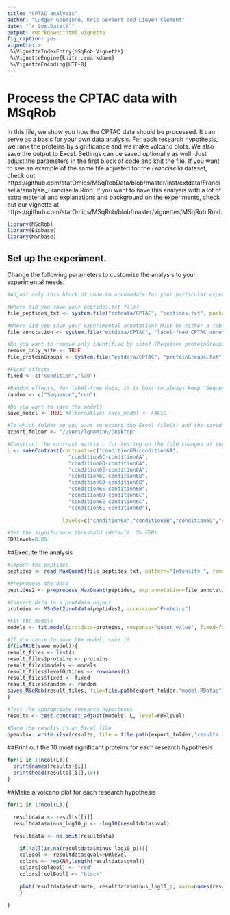 ```yaml
---
title: "CPTAC analysis"
author: "Ludger Goeminne, Kris Gevaert and Lieven Clement"
date: "`r Sys.Date()`"
output: rmarkdown::html_vignette
fig_caption: yes
vignette: >
 %\VignetteIndexEntry{MSqRob Vignette}
 %\VignetteEngine{knitr::rmarkdown}
 %\VignetteEncoding{UTF-8}
---
```


# Process the CPTAC data with MSqRob

In this file, we show you how the CPTAC data should be processed. It can serve as a basis for your own data analysis. For each research hypothesis, we rank the proteins by significance and we make volcano plots. We also save the output to Excel. Settings can be saved optionally as well. Just adjust the parameters in the first block of code and knit the file. If you want to see an example of the same file adjusted for the *Francisella* dataset, check out https://github.com/statOmics/MSqRobData/blob/master/inst/extdata/Francisella/analysis_Francisella.Rmd. If you want to have this analysis with a lot of extra material and explanations and background on the experiments, check out our vignette at https://github.com/statOmics/MSqRob/blob/master/vignettes/MSqRob.Rmd.
  
```r
library(MSqRob)
library(Biobase)
library(MSnbase)
```

## Set up the experiment.

Change the following parameters to customize the analysis to your experimental needs.

```r
#Adjust only this block of code to accomodate for your particular experiment.

#Where did you save your peptides.txt file?
file_peptides_txt <- system.file("extdata/CPTAC", "peptides.txt", package = "MSqRobData")

#Where did you save your experimental annotation? Must be either a tab-delimited file or an Excel file.
file_annotation <- system.file("extdata/CPTAC", "label-free_CPTAC_annotation.xlsx", package = "MSqRobData")

#Do you want to remove only identified by site? (Requires proteinGroups.txt file)
remove_only_site <- TRUE
file_proteinGroups <- system.file("extdata/CPTAC", "proteinGroups.txt", package = "MSqRobData")

#Fixed effects
fixed <- c("condition","lab")

#Random effects, for label-free data, it is best to always keep "Sequence"
random <- c("Sequence","run")

#Do you want to save the model?
save_model <- TRUE #Alternative: save_model <- FALSE

#To which folder do you want to export the Excel file(s) and the saved model file (if you chose to do so)? Please do not use a trailing "/" here!
export_folder <- "/Users/lgoeminn/Desktop"

#Construct the contrast matrix L for testing on the fold changes of interest (i.e. our research hypotheses)
L <- makeContrast(contrasts=c("condition6B-condition6A",
                    "condition6C-condition6A",
                    "condition6D-condition6A",
                    "condition6E-condition6A",
                    "condition6C-condition6B",
                    "condition6D-condition6B",
                    "condition6E-condition6B",
                    "condition6D-condition6C",
                    "condition6E-condition6C",
                    "condition6E-condition6D"),
                  
                  levels=c("condition6A","condition6B","condition6C","condition6D","condition6E"))

#Set the significance threshold (default: 5% FDR)
FDRlevel=0.05
```

##Execute the analysis

```r
#Import the peptides
peptides <- read_MaxQuant(file_peptides_txt, pattern="Intensity ", remove_pattern=TRUE)

#Preprocess the data
peptides2 <- preprocess_MaxQuant(peptides, exp_annotation=file_annotation, remove_only_site=remove_only_site, file_proteinGroups=file_proteinGroups)

#Convert data to a protdata object
proteins <- MSnSet2protdata(peptides2, accession="Proteins")

#Fit the models
models <- fit.model(protdata=proteins, response="quant_value", fixed=fixed, random=random)

#If you chose to save the model, save it
if(isTRUE(save_model)){
result_files <- list()
result_files$proteins <- proteins
result_files$models <- models
result_files$levelOptions <- rownames(L)
result_files$fixed <- fixed
result_files$random <- random
saves_MSqRob(result_files, file=file.path(export_folder,"model.RDatas"), overwrite=TRUE)
}

#Test the appropriate research hypotheses
results <- test.contrast_adjust(models, L, level=FDRlevel)

#Save the results in an Excel file
openxlsx::write.xlsx(results, file = file.path(export_folder,"results.xlsx"), colNames = TRUE, rowNames = TRUE)
```

##Print out the 10 most significant proteins for each research hypothesis

```r
for(i in 1:ncol(L)){
  print(names(results)[i])
  print(head(results[[i]],10))
}
```


##Make a volcano plot for each research hypothesis

```r
for(i in 1:ncol(L)){

  resultdata <- results[[i]]
  resultdata$minus_log10_p <- -log10(resultdata$pval)
  
  resultdata <- na.omit(resultdata)

    if(!all(is.na(resultdata$minus_log10_p))){
    colBool <- resultdata$qval<FDRlevel
    colors <- rep(NA,length(resultdata$qval))
    colors[colBool] <- "red"
    colors[!colBool] <- "black"

    plot(resultdata$estimate, resultdata$minus_log10_p, main=names(results)[i], xlab="estimate", ylab="-log10(p)", las=1, col=colors, bty="n")
    }
  
}
```
